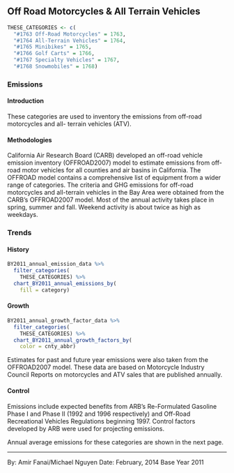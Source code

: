 ## Off Road Motorcycles & All Terrain Vehicles {#mobile-offroad-rec_veh}

```r
THESE_CATEGORIES <- c(
  "#1763 Off-Road Motorcycles" = 1763, 
  "#1764 All-Terrain Vehicles" = 1764, 
  "#1765 Minibikes" = 1765, 
  "#1766 Golf Carts" = 1766,
  "#1767 Specialty Vehicles" = 1767, 
  "#1768 Snowmobiles" = 1768)
```

### Emissions

#### Introduction {-}

These categories are used to inventory the emissions from off-road motorcycles and all- terrain vehicles (ATV).

#### Methodologies {-}

California Air Research Board (CARB) developed an off-road vehicle emission inventory (OFFROAD2007) model to estimate emissions from off-road motor vehicles for all counties and air basins in California. The OFFROAD model contains a comprehensive list of equipment from a wider range of categories. The criteria and GHG emissions for off-road motorcycles and all-terrain vehicles in the Bay Area were obtained from the CARB’s OFFROAD2007 model.
Most of the annual activity takes place in spring, summer and fall. Weekend activity is about twice as high as weekdays.

### Trends {#mobile-offroad-rec_veh-trend}

#### History {-}

```r
BY2011_annual_emission_data %>%
  filter_categories(
    THESE_CATEGORIES) %>%
  chart_BY2011_annual_emissions_by(
    fill = category) 
```

#### Growth {-}

```r
BY2011_annual_growth_factor_data %>%
  filter_categories(
    THESE_CATEGORIES) %>%
  chart_BY2011_annual_growth_factors_by(
    color = cnty_abbr) 
```

Estimates for past and future year emissions were also taken from the OFFROAD2007 model. These data are based on Motorcycle Industry Council Reports on motorcycles and ATV sales that are published annually.

#### Control {-}

Emissions include expected benefits from ARB’s Re-Formulated Gasoline Phase I and Phase II (1992 and 1996 respectively) and Off-Road Recreational Vehicles Regulations beginning 1997. Control factors developed by ARB were used for projecting emissions.

<span class="strike">Annual average emissions for these categories are shown in the next page.</span>

***

By: Amir Fanai/Michael Nguyen 
Date: February, 2014
Base Year 2011
